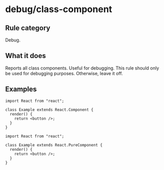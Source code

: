 # debug/class-component

## Rule category

Debug.

## What it does

Reports all class components. Useful for debugging. This rule should only be used for debugging purposes. Otherwise, leave it off.

## Examples

```tsx twoslash
import React from "react";

class Example extends React.Component {
  render() {
    return <button />;
  }
}
```

```tsx twoslash
import React from "react";

class Example extends React.PureComponent {
  render() {
    return <button />;
  }
}
```
